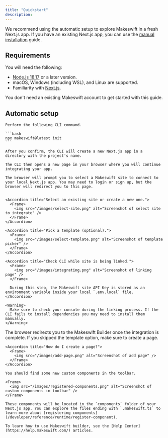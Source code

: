 ```yaml
---
title: "Quickstart"
description:
---
```


We recommend using the automatic setup to explore Makeswift in a fresh Next.js app. If you have an existing Next.js app, you can use the [manual installation](/developer/app-router/installation) guide.

## Requirements

You will need the following:

- [Node.js 18.17](https://nodejs.org/en) or a later version.
- macOS, Windows (including WSL), and Linux are supported.
- Familiarity with [Next.js](https://nextjs.org/docs).

You don't need an existing Makeswift account to get started with this guide.

## Automatic setup

<Steps>
  <Step title="Initialize the app">

    Perform the following CLI command.

    ```bash
    npx makeswift@latest init
    ```

    After you confirm, the CLI will create a new Next.js app in a directory with the project's name.

    The CLI then opens a new page in your browser where you will continue integrating your app.

  </Step>

  <Step title="Connect the Next.js app to a Makeswift site">

    The browser will prompt you to select a Makeswift site to connect to your local Next.js app. You may need to login or sign up, but the browser will redirect you to this page.


    <Accordion title="Select an existing site or create a new one.">
      <Frame>
        <img src="/images/select-site.png" alt="Screenshot of select site to integrate" />
      </Frame>
    </Accordion>

    <Accordion title="Pick a template (optional).">
      <Frame>
        <img src="/images/select-template.png" alt="Screenshot of template picker" />
      </Frame>
    </Accordion>

    <Accordion title="Check CLI while site is being linked.">
      <Frame>
        <img src="/images/integrating.png" alt="Screenshot of linking page" />
      </Frame>

      During this step, the Makeswift site API Key is stored as an environment variable inside your local `.env.local` file.
    </Accordion>

    <Warning>
      Make sure to check your console during the linking process. If the CLI fails to install dependencies you may need to install them manually.
    </Warning>

  </Step>

  <Step title="Start building">
    The browser redirects you to the Makeswift Builder once the integration is complete. If you skipped the template option, make sure to create a page.

    <Accordion title="How do I create a page?">
      <Frame>
        <img src="/images/add-page.png" alt="Screenshot of add page" />
      </Frame>
    </Accordion>

    You should find some new custom components in the toolbar.

    <Frame>
      <img src="/images/registered-components.png" alt="Screenshot of custom components in toolbar" />
    </Frame>

    These components will be located in the `components` folder of your Next.js app. You can explore the files ending with `.makeswift.ts` to learn more about [registering components](/developer/reference/runtime/register-component).

    To learn how to use Makeswift builder, see the [Help Center](https://help.makeswift.com/) articles.

  </Step>
</Steps>
